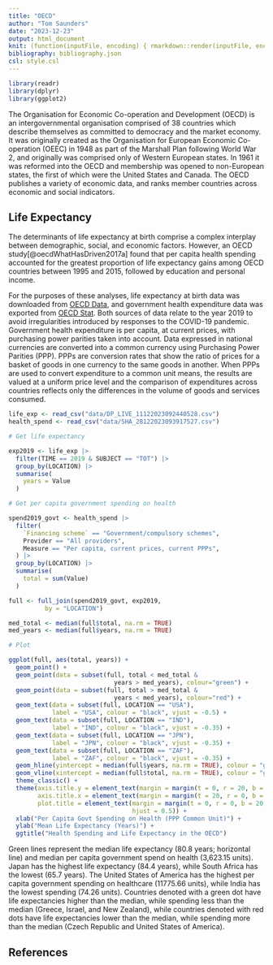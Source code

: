 ```yaml
---
title: "OECD"
author: "Tom Saunders"
date: "2023-12-23"
output: html_document
knit: (function(inputFile, encoding) { rmarkdown::render(inputFile, encoding = encoding, output_file = file.path(dirname(inputFile), 'index.html')) })
bibliography: bibliography.json
csl: style.csl
---
```


```r
library(readr)
library(dplyr)
library(ggplot2)
```

The Organisation for Economic Co-operation and Development (OECD) is an intergovernmental organisation comprised of 38 countries which describe themselves as committed to democracy and the market economy. It was originally created as the Organisation for European Economic Co-operation (OEEC) in 1948 as part of the Marshall Plan following World War 2, and originally was comprised only of Western European states. In 1961 it was reformed into the OECD and membership was opened to non-European states, the first of which were the United States and Canada. The OECD publishes a variety of economic data, and ranks member countries across economic and social indicators.

## Life Expectancy

The determinants of life expectancy at birth comprise a complex interplay between demographic, social, and economic factors. However, an OECD study[@oecdWhatHasDriven2017a] found that per capita health spending accounted for the greatest proportion of life expectancy gains among OECD countries between 1995 and 2015, followed by education and personal income.

For the purposes of these analyses, life expectancy at birth data was downloaded from [OECD Data](https://data.oecd.org/healthstat/life-expectancy-at-birth.htm), and government health expenditure data was exported from [OECD Stat](https://stats.oecd.org/Index.aspx?DataSetCode=SHA). Both sources of data relate to the year 2019 to avoid irregularities introduced by responses to the COVID-19 pandemic. Government health expenditure is per capita, at current prices, with purchasing power parities taken into account. Data expressed in national currencies are converted into a common currency using Purchasing Power Parities (PPP). PPPs are conversion rates that show the ratio of prices for a basket of goods in one currency to the same goods in another. When PPPs are used to convert expenditure to a common unit means, the results are valued at a uniform price level and the comparison of expenditures across countries reflects only the differences in the volume of goods and services consumed.

```r
life_exp <- read_csv("data/DP_LIVE_11122023092440528.csv")
health_spend <- read_csv("data/SHA_28122023093917527.csv")
```

```r
# Get life expectancy

exp2019 <- life_exp |> 
  filter(TIME == 2019 & SUBJECT == "TOT") |> 
  group_by(LOCATION) |> 
  summarise(
    years = Value
  )

# Get per capita government spending on health

spend2019_govt <- health_spend |> 
  filter(
    `Financing scheme` == "Government/compulsory schemes",
    Provider == "All providers",
    Measure == "Per capita, current prices, current PPPs",
  ) |> 
  group_by(LOCATION) |> 
  summarise(
    total = sum(Value)
  )

full <- full_join(spend2019_govt, exp2019,
          by = "LOCATION")

med_total <- median(full$total, na.rm = TRUE)
med_years <- median(full$years, na.rm = TRUE)

# Plot

ggplot(full, aes(total, years)) +
  geom_point() +
  geom_point(data = subset(full, total < med_total & 
                             years > med_years), colour="green") +
  geom_point(data = subset(full, total > med_total & 
                             years < med_years), colour="red") +
  geom_text(data = subset(full, LOCATION == "USA"),
            label = "USA", colour = "black", vjust = -0.5) +
  geom_text(data = subset(full, LOCATION == "IND"), 
            label = "IND", colour = "black", vjust = -0.35) +
  geom_text(data = subset(full, LOCATION == "JPN"), 
            label = "JPN", colour = "black", vjust = -0.35) +
  geom_text(data = subset(full, LOCATION == "ZAF"), 
            label = "ZAF", colour = "black", vjust = -0.35) +
  geom_hline(yintercept = median(full$years, na.rm = TRUE), colour = "green") +
  geom_vline(xintercept = median(full$total, na.rm = TRUE), colour = "green") +
  theme_classic() +
  theme(axis.title.y = element_text(margin = margin(t = 0, r = 20, b = 0, l = 0)),
        axis.title.x = element_text(margin = margin(t = 20, r = 0, b = 0, l = 0)),
        plot.title = element_text(margin = margin(t = 0, r = 0, b = 20, l = 0),
                                  hjust = 0.5)) +
  xlab("Per Capita Govt Spending on Health (PPP Common Unit)") +
  ylab("Mean Life Expectancy (Years)") +
  ggtitle("Health Spending and Life Expectancy in the OECD")
```

Green lines represent the median life expectancy (80.8 years; horizontal line) and median per capita government spend on health (3,623.15 units). Japan has the highest life expectancy (84.4 years), while South Africa has the lowest (65.7 years). The United States of America has the highest per capita government spending on healthcare (11775.66 units), while India has the lowest spending (74.26 units). Countries denoted with a green dot have life expectancies higher than the median, while spending less than the median (Greece, Israel, and New Zealand), while countries denoted with red dots have life expectancies lower than the median, while spending more than the median (Czech Republic and United States of America).

## References
